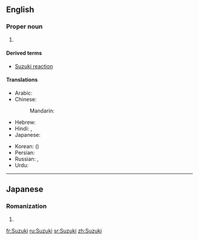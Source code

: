 ==English==
===Proper noun===
{{wikipedia|Suzuki (disambiguation)}}
{{en-proper noun}}

# {{surname|A=The second most common Japanese|from=Japanese}}

====Derived terms====
* [[Suzuki reaction]]

====Translations====
{{trans-top|a Japanese surname}}
* Arabic: {{t|ar|سُوزُوكِي|tr=suzūkī}}
* Chinese:
*: Mandarin: {{t+|cmn|鈴木|tr=Língmù|sc=Hani}}
* Hebrew: {{t|he|סוזוקי|tr=Suzuki}}
* Hindi: {{t|hi|सुजुकी|tr=sujukī}}, {{t|hi|सुज़ुकी|tr=suzukī}}
* Japanese: {{t+|ja|鈴木|tr=すずき, Suzuki}}
{{trans-mid}}
* Korean: {{t|ko|스즈끼|tr=Seujeukki|sc=Hang}} ({{t+|ko|鈴木|sc=Hani}})
* Persian: {{t|fa|سوزوکی|tr=suzuki}}
* Russian: {{t|ru|Судзу́ки|m|f}} {{qualifier|standard transliteration}}, {{t|ru|Сузу́ки|m|f}} {{qualifier|common transliteration}}
* Urdu: {{t|ur|سوزوکی|tr=suzukī}}
{{trans-bottom}}

----

==Japanese==

===Romanization===
{{ja-romaji}}

# {{ja-romanization of|すずき}}

[[fr:Suzuki]]
[[ru:Suzuki]]
[[sr:Suzuki]]
[[zh:Suzuki]]